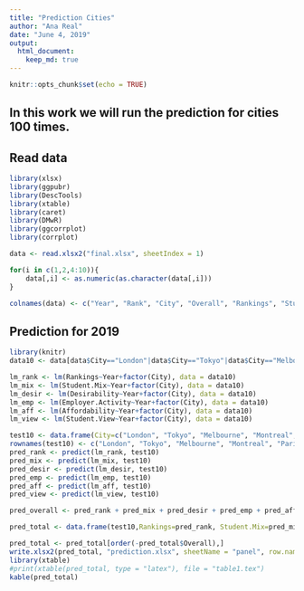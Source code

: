 ```yaml
---
title: "Prediction Cities"
author: "Ana Real"
date: "June 4, 2019"
output: 
  html_document:
    keep_md: true
---
```


```r
knitr::opts_chunk$set(echo = TRUE)
```

## In this work we will run the prediction for cities 100 times.

## Read data

```r
library(xlsx)
library(ggpubr)
library(DescTools)
library(xtable)
library(caret)
library(DMwR)
library(ggcorrplot)
library(corrplot)

data <- read.xlsx2("final.xlsx", sheetIndex = 1)

for(i in c(1,2,4:10)){
    data[,i] <- as.numeric(as.character(data[,i]))
}

colnames(data) <- c("Year", "Rank", "City", "Overall", "Rankings", "Student.Mix", "Desirability", "Employer.Activity", "Affordability", "Student.View")
```

## Prediction for 2019

```r
library(knitr)
data10 <- data[data$City=="London"|data$City=="Tokyo"|data$City=="Melbourne"|data$City=="Montreal"|data$City=="Paris"|data$City=="Munich"|data$City=="Berlin"|data$City=="Zurich"|data$City=="Sydney"|data$City=="Seoul",]

lm_rank <- lm(Rankings~Year+factor(City), data = data10)
lm_mix <- lm(Student.Mix~Year+factor(City), data = data10)
lm_desir <- lm(Desirability~Year+factor(City), data = data10)
lm_emp <- lm(Employer.Activity~Year+factor(City), data = data10)
lm_aff <- lm(Affordability~Year+factor(City), data = data10)
lm_view <- lm(Student.View~Year+factor(City), data = data10)

test10 <- data.frame(City=c("London", "Tokyo", "Melbourne", "Montreal", "Paris", "Munich", "Berlin", "Zurich", "Sydney", "Seoul"), Year = c(2019,2019,2019,2019,2019,2019,2019,2019,2019,2019))
rownames(test10) <- c("London", "Tokyo", "Melbourne", "Montreal", "Paris", "Munich", "Berlin", "Zurich", "Sydney", "Seoul")
pred_rank <- predict(lm_rank, test10)
pred_mix <- predict(lm_mix, test10)
pred_desir <- predict(lm_desir, test10)
pred_emp <- predict(lm_emp, test10)
pred_aff <- predict(lm_aff, test10)
pred_view <- predict(lm_view, test10)

pred_overall <- pred_rank + pred_mix + pred_desir + pred_emp + pred_aff + pred_view

pred_total <- data.frame(test10,Rankings=pred_rank, Student.Mix=pred_mix, Desirability=pred_desir, Employer.Activity=pred_emp, Affordability=pred_aff, Student.View=pred_view, Overall=pred_overall)

pred_total <- pred_total[order(-pred_total$Overall),]
write.xlsx2(pred_total, "prediction.xlsx", sheetName = "panel", row.names = FALSE)
library(xtable)
#print(xtable(pred_total, type = "latex"), file = "table1.tex")
kable(pred_total)
```
